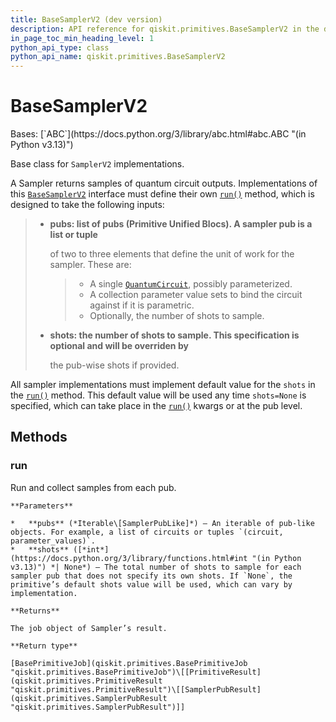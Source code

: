 ```yaml
---
title: BaseSamplerV2 (dev version)
description: API reference for qiskit.primitives.BaseSamplerV2 in the dev version of qiskit
in_page_toc_min_heading_level: 1
python_api_type: class
python_api_name: qiskit.primitives.BaseSamplerV2
---
```


# BaseSamplerV2

<Class id="qiskit.primitives.BaseSamplerV2" isDedicatedPage={true} github="https://github.com/Qiskit/qiskit/tree/stable/2.0/qiskit/primitives/base/base_sampler.py#L35-L74" signature="qiskit.primitives.BaseSamplerV2" modifiers="class">
  Bases: [`ABC`](https://docs.python.org/3/library/abc.html#abc.ABC "(in Python v3.13)")

  Base class for `SamplerV2` implementations.

  A Sampler returns samples of quantum circuit outputs. Implementations of this [`BaseSamplerV2`](#qiskit.primitives.BaseSamplerV2 "qiskit.primitives.BaseSamplerV2") interface must define their own [`run()`](#qiskit.primitives.BaseSamplerV2.run "qiskit.primitives.BaseSamplerV2.run") method, which is designed to take the following inputs:

  > *   **pubs: list of pubs (Primitive Unified Blocs). A sampler pub is a list or tuple**
  >
  >     of two to three elements that define the unit of work for the sampler. These are:
  >
  >     > *   A single [`QuantumCircuit`](qiskit.circuit.QuantumCircuit "qiskit.circuit.QuantumCircuit"), possibly parameterized.
  >     > *   A collection parameter value sets to bind the circuit against if it is parametric.
  >     > *   Optionally, the number of shots to sample.
  >
  > *   **shots: the number of shots to sample. This specification is optional and will be overriden by**
  >
  >     the pub-wise shots if provided.

  All sampler implementations must implement default value for the `shots` in the [`run()`](#qiskit.primitives.BaseSamplerV2.run "qiskit.primitives.BaseSamplerV2.run") method. This default value will be used any time `shots=None` is specified, which can take place in the [`run()`](#qiskit.primitives.BaseSamplerV2.run "qiskit.primitives.BaseSamplerV2.run") kwargs or at the pub level.

  ## Methods

  ### run

  <Function id="qiskit.primitives.BaseSamplerV2.run" github="https://github.com/Qiskit/qiskit/tree/stable/2.0/qiskit/primitives/base/base_sampler.py#L59-L74" signature="run(pubs, *, shots=None)" modifiers="abstract">
    Run and collect samples from each pub.

    **Parameters**

    *   **pubs** (*Iterable\[SamplerPubLike]*) – An iterable of pub-like objects. For example, a list of circuits or tuples `(circuit, parameter_values)`.
    *   **shots** ([*int*](https://docs.python.org/3/library/functions.html#int "(in Python v3.13)") *| None*) – The total number of shots to sample for each sampler pub that does not specify its own shots. If `None`, the primitive’s default shots value will be used, which can vary by implementation.

    **Returns**

    The job object of Sampler’s result.

    **Return type**

    [BasePrimitiveJob](qiskit.primitives.BasePrimitiveJob "qiskit.primitives.BasePrimitiveJob")\[[PrimitiveResult](qiskit.primitives.PrimitiveResult "qiskit.primitives.PrimitiveResult")\[[SamplerPubResult](qiskit.primitives.SamplerPubResult "qiskit.primitives.SamplerPubResult")]]
  </Function>
</Class>


